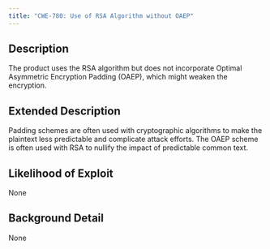 ```yaml
---
title: "CWE-780: Use of RSA Algorithm without OAEP"
---
```


## Description
The product uses the RSA algorithm but does not incorporate Optimal Asymmetric Encryption Padding (OAEP), which might weaken the encryption.

## Extended Description
Padding schemes are often used with cryptographic algorithms to make the plaintext less predictable and complicate attack efforts. The OAEP scheme is often used with RSA to nullify the impact of predictable common text.

## Likelihood of Exploit
None

## Background Detail
None
        